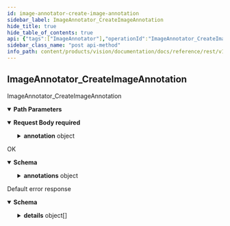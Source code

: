 ```yaml
---
id: image-annotator-create-image-annotation
sidebar_label: ImageAnnotator_CreateImageAnnotation
hide_title: true
hide_table_of_contents: true
api: {"tags":["ImageAnnotator"],"operationId":"ImageAnnotator_CreateImageAnnotation","parameters":[{"name":"user","in":"path","description":"The user id.","required":true,"schema":{"type":"string"}}],"requestBody":{"content":{"application/json":{"schema":{"type":"object","properties":{"parent":{"type":"string","description":"The parent this image annotation belongs to."},"annotation":{"type":"object","properties":{"name":{"type":"string","description":"The annotation resource name."},"resource":{"type":"string","description":"The annotated image."},"annotations":{"type":"object","properties":{"textAnnotations":{"type":"array","items":{"type":"object","properties":{"property":{"type":"object","properties":{"languages":{"type":"array","items":{"type":"object","properties":{"languageCode":{"type":"string","description":"The BCP-47 language code, such as \"en-US\" or \"sr-Latn\"."},"confidence":{"type":"number","description":"Confidence of detected language. Range [0, 1].","format":"float"}},"description":"Detected language for a structural component."},"description":"A list of detected languages together with confidence."}},"description":"Additional information detected on the structural component."},"boundingBox":{"type":"object","properties":{"vertices":{"type":"array","items":{"type":"object","properties":{"x":{"type":"integer","description":"X coordinate.","format":"int32"},"y":{"type":"integer","description":"Y coordinate.","format":"int32"}},"description":"A vertex represents a 2D point in the image. NOTE: the vertex coordinates are in the same scale as the original image."},"description":"The bounding polygon vertices."}},"description":"A bounding polygon for the detected image annotation."},"text":{"type":"string","description":"UTF-8 text detected by the OCR."},"confidence":{"type":"number","description":"Confidence of the OCR results for the paragraph. Range [0, 1].","format":"float"}}},"description":"The texts detected in the image."},"labelAnnotations":{"type":"array","items":{"type":"object","properties":{"name":{"type":"string","description":"The label resource name."},"score":{"type":"number","description":"Overall score of the result. Range [0, 1].","format":"float"},"topicality":{"type":"number","description":"The relevancy of the annotation. Range [0, 1].","format":"float"}}},"description":"The labels detected in the image."},"entityAnnotations":{"type":"array","items":{"type":"object","properties":{"name":{"type":"string","description":"The entity resource name."},"score":{"type":"number","description":"Overall score of the result. Range [0, 1].","format":"float"},"boundingBox":{"type":"object","properties":{"vertices":{"type":"array","items":{"type":"object","properties":{"x":{"type":"integer","description":"X coordinate.","format":"int32"},"y":{"type":"integer","description":"Y coordinate.","format":"int32"}},"description":"A vertex represents a 2D point in the image. NOTE: the vertex coordinates are in the same scale as the original image."},"description":"The bounding polygon vertices."}},"description":"A bounding polygon for the detected image annotation."}}},"description":"The entites detected in the image."},"knowledgeGraphAnnotations":{"type":"array","items":{"type":"object","properties":{"resource":{"type":"string","description":"The Animeshon Graph Knowledge-Base resource name."},"score":{"type":"number","description":"Overall score of the result. Range [0, 1].","format":"float"},"boundingBox":{"type":"object","properties":{"vertices":{"type":"array","items":{"type":"object","properties":{"x":{"type":"integer","description":"X coordinate.","format":"int32"},"y":{"type":"integer","description":"Y coordinate.","format":"int32"}},"description":"A vertex represents a 2D point in the image. NOTE: the vertex coordinates are in the same scale as the original image."},"description":"The bounding polygon vertices."}},"description":"A bounding polygon for the detected image annotation."}}},"description":"The Animeshon Graph Knowledge-Base resources detected in the image."},"webSearchAnnotations":{"type":"array","items":{"type":"object","properties":{"url":{"type":"string","description":"The result image URL."},"score":{"type":"number","description":"Overall relevancy score for the image.","format":"float"}}},"description":"The WebSearch resources (pages and images) detected in the image."},"safeSearchAnnotation":{"type":"object","properties":{"adult":{"enum":["UNKNOWN","VERY_UNLIKELY","UNLIKELY","POSSIBLE","LIKELY","VERY_LIKELY"],"type":"string","description":"Represents the adult content likelihood for the image. Adult content may contain elements such as nudity, pornographic images or cartoons, or sexual activities.","format":"enum"},"racy":{"enum":["UNKNOWN","VERY_UNLIKELY","UNLIKELY","POSSIBLE","LIKELY","VERY_LIKELY"],"type":"string","description":"Likelihood that the request image contains racy content. Racy content may include (but is not limited to) skimpy or sheer clothing, strategically covered nudity, lewd or provocative poses, or close-ups of sensitive body areas.","format":"enum"},"violence":{"enum":["UNKNOWN","VERY_UNLIKELY","UNLIKELY","POSSIBLE","LIKELY","VERY_LIKELY"],"type":"string","description":"Likelihood that this image contains violent content.","format":"enum"},"medical":{"enum":["UNKNOWN","VERY_UNLIKELY","UNLIKELY","POSSIBLE","LIKELY","VERY_LIKELY"],"type":"string","description":"Likelihood that this is a medical image.","format":"enum"},"juvenile":{"enum":["UNKNOWN","VERY_UNLIKELY","UNLIKELY","POSSIBLE","LIKELY","VERY_LIKELY"],"type":"string","description":"Likelihood that the request image contains one or more individuals decipted as juveniles. Juvenile content may contain elements such as school-aged children, preschoolers, toddlers, infants, and newborns. The target age considered as juvenile is from 0 to 14~16 years old.","format":"enum"}}}}},"createTime":{"readOnly":true,"type":"string","description":"The timestamp at which the annotation was created.","format":"date-time"},"updateTime":{"readOnly":true,"type":"string","description":"The latest timestamp at which the annotation was updated.","format":"date-time"}}}}}}},"required":true},"responses":{"200":{"description":"OK","content":{"application/json":{"schema":{"type":"object","properties":{"name":{"type":"string","description":"The annotation resource name."},"resource":{"type":"string","description":"The annotated image."},"annotations":{"type":"object","properties":{"textAnnotations":{"type":"array","items":{"type":"object","properties":{"property":{"type":"object","properties":{"languages":{"type":"array","items":{"type":"object","properties":{"languageCode":{"type":"string","description":"The BCP-47 language code, such as \"en-US\" or \"sr-Latn\"."},"confidence":{"type":"number","description":"Confidence of detected language. Range [0, 1].","format":"float"}},"description":"Detected language for a structural component."},"description":"A list of detected languages together with confidence."}},"description":"Additional information detected on the structural component."},"boundingBox":{"type":"object","properties":{"vertices":{"type":"array","items":{"type":"object","properties":{"x":{"type":"integer","description":"X coordinate.","format":"int32"},"y":{"type":"integer","description":"Y coordinate.","format":"int32"}},"description":"A vertex represents a 2D point in the image. NOTE: the vertex coordinates are in the same scale as the original image."},"description":"The bounding polygon vertices."}},"description":"A bounding polygon for the detected image annotation."},"text":{"type":"string","description":"UTF-8 text detected by the OCR."},"confidence":{"type":"number","description":"Confidence of the OCR results for the paragraph. Range [0, 1].","format":"float"}}},"description":"The texts detected in the image."},"labelAnnotations":{"type":"array","items":{"type":"object","properties":{"name":{"type":"string","description":"The label resource name."},"score":{"type":"number","description":"Overall score of the result. Range [0, 1].","format":"float"},"topicality":{"type":"number","description":"The relevancy of the annotation. Range [0, 1].","format":"float"}}},"description":"The labels detected in the image."},"entityAnnotations":{"type":"array","items":{"type":"object","properties":{"name":{"type":"string","description":"The entity resource name."},"score":{"type":"number","description":"Overall score of the result. Range [0, 1].","format":"float"},"boundingBox":{"type":"object","properties":{"vertices":{"type":"array","items":{"type":"object","properties":{"x":{"type":"integer","description":"X coordinate.","format":"int32"},"y":{"type":"integer","description":"Y coordinate.","format":"int32"}},"description":"A vertex represents a 2D point in the image. NOTE: the vertex coordinates are in the same scale as the original image."},"description":"The bounding polygon vertices."}},"description":"A bounding polygon for the detected image annotation."}}},"description":"The entites detected in the image."},"knowledgeGraphAnnotations":{"type":"array","items":{"type":"object","properties":{"resource":{"type":"string","description":"The Animeshon Graph Knowledge-Base resource name."},"score":{"type":"number","description":"Overall score of the result. Range [0, 1].","format":"float"},"boundingBox":{"type":"object","properties":{"vertices":{"type":"array","items":{"type":"object","properties":{"x":{"type":"integer","description":"X coordinate.","format":"int32"},"y":{"type":"integer","description":"Y coordinate.","format":"int32"}},"description":"A vertex represents a 2D point in the image. NOTE: the vertex coordinates are in the same scale as the original image."},"description":"The bounding polygon vertices."}},"description":"A bounding polygon for the detected image annotation."}}},"description":"The Animeshon Graph Knowledge-Base resources detected in the image."},"webSearchAnnotations":{"type":"array","items":{"type":"object","properties":{"url":{"type":"string","description":"The result image URL."},"score":{"type":"number","description":"Overall relevancy score for the image.","format":"float"}}},"description":"The WebSearch resources (pages and images) detected in the image."},"safeSearchAnnotation":{"type":"object","properties":{"adult":{"enum":["UNKNOWN","VERY_UNLIKELY","UNLIKELY","POSSIBLE","LIKELY","VERY_LIKELY"],"type":"string","description":"Represents the adult content likelihood for the image. Adult content may contain elements such as nudity, pornographic images or cartoons, or sexual activities.","format":"enum"},"racy":{"enum":["UNKNOWN","VERY_UNLIKELY","UNLIKELY","POSSIBLE","LIKELY","VERY_LIKELY"],"type":"string","description":"Likelihood that the request image contains racy content. Racy content may include (but is not limited to) skimpy or sheer clothing, strategically covered nudity, lewd or provocative poses, or close-ups of sensitive body areas.","format":"enum"},"violence":{"enum":["UNKNOWN","VERY_UNLIKELY","UNLIKELY","POSSIBLE","LIKELY","VERY_LIKELY"],"type":"string","description":"Likelihood that this image contains violent content.","format":"enum"},"medical":{"enum":["UNKNOWN","VERY_UNLIKELY","UNLIKELY","POSSIBLE","LIKELY","VERY_LIKELY"],"type":"string","description":"Likelihood that this is a medical image.","format":"enum"},"juvenile":{"enum":["UNKNOWN","VERY_UNLIKELY","UNLIKELY","POSSIBLE","LIKELY","VERY_LIKELY"],"type":"string","description":"Likelihood that the request image contains one or more individuals decipted as juveniles. Juvenile content may contain elements such as school-aged children, preschoolers, toddlers, infants, and newborns. The target age considered as juvenile is from 0 to 14~16 years old.","format":"enum"}}}}},"createTime":{"readOnly":true,"type":"string","description":"The timestamp at which the annotation was created.","format":"date-time"},"updateTime":{"readOnly":true,"type":"string","description":"The latest timestamp at which the annotation was updated.","format":"date-time"}}}}}},"default":{"description":"Default error response","content":{"application/json":{"schema":{"type":"object","properties":{"code":{"type":"integer","description":"The status code, which should be an enum value of [google.rpc.Code][google.rpc.Code].","format":"int32"},"message":{"type":"string","description":"A developer-facing error message, which should be in English. Any user-facing error message should be localized and sent in the [google.rpc.Status.details][google.rpc.Status.details] field, or localized by the client."},"details":{"type":"array","items":{"type":"object","properties":{"@type":{"type":"string","description":"The type of the serialized message."}},"additionalProperties":true,"description":"Contains an arbitrary serialized message along with a @type that describes the type of the serialized message."},"description":"A list of messages that carry the error details.  There is a common set of message types for APIs to use."}},"description":"The `Status` type defines a logical error model that is suitable for different programming environments, including REST APIs and RPC APIs. It is used by [gRPC](https://github.com/grpc). Each `Status` message contains three pieces of data: error code, error message, and error details. You can find out more about this error model and how to work with it in the [API Design Guide](https://cloud.google.com/apis/design/errors)."}}}}},"description":"ImageAnnotator_CreateImageAnnotation","method":"post","path":"/v1alpha1/users/{user}/imageAnnotations","servers":[{"url":"https://vision.animeapis.com"}],"jsonRequestBodyExample":{"parent":"string","annotation":{"name":"string","resource":"string","annotations":{"textAnnotations":[{"property":{"languages":[{"languageCode":"string","confidence":0}]},"boundingBox":{"vertices":[{"x":0,"y":0}]},"text":"string","confidence":0}],"labelAnnotations":[{"name":"string","score":0,"topicality":0}],"entityAnnotations":[{"name":"string","score":0,"boundingBox":{"vertices":[{"x":0,"y":0}]}}],"knowledgeGraphAnnotations":[{"resource":"string","score":0,"boundingBox":{"vertices":[{"x":0,"y":0}]}}],"webSearchAnnotations":[{"url":"string","score":0}],"safeSearchAnnotation":{"adult":"UNKNOWN","racy":"UNKNOWN","violence":"UNKNOWN","medical":"UNKNOWN","juvenile":"UNKNOWN"}},"createTime":"string","updateTime":"string"}},"info":{"title":"animeshon.vision","version":"v1alpha1"},"postman":{"name":"Image Annotator Create Image Annotation","description":{"type":"text/plain"},"url":{"path":["v1alpha1","users",":user","imageAnnotations"],"host":["{{baseUrl}}"],"query":[],"variable":[{"disabled":false,"description":{"content":"(Required) The user id.","type":"text/plain"},"type":"any","value":"","key":"user"}]},"header":[{"key":"Content-Type","value":"application/json"},{"key":"Accept","value":"application/json"}],"method":"POST","body":{"mode":"raw","raw":"\"\"","options":{"raw":{"language":"json"}}}}}
sidebar_class_name: "post api-method"
info_path: content/products/vision/documentation/docs/reference/rest/v1alpha1/animeshon-vision
---
```



## ImageAnnotator_CreateImageAnnotation



ImageAnnotator_CreateImageAnnotation

<details style={{"marginBottom":"1rem"}} data-collapsed={false} open={true}><summary style={{}}><strong>Path Parameters</strong></summary><div><ul><ParamsItem className={"paramsItem"} param={{"name":"user","in":"path","description":"The user id.","required":true,"schema":{"type":"string"}}}></ParamsItem></ul></div></details><details style={{}} data-collapsed={false} open={true}><summary style={{"textAlign":"left"}}><strong>Request Body</strong><strong style={{"fontSize":"var(--ifm-code-font-size)","color":"var(--openapi-required)"}}> required</strong></summary><div style={{"textAlign":"left","marginLeft":"1rem"}}></div><ul style={{"marginLeft":"1rem"}}><SchemaItem collapsible={false} name={"parent"} required={false} schemaDescription={"The parent this image annotation belongs to."} schemaName={"string"} qualifierMessage={undefined}></SchemaItem><SchemaItem collapsible={true} className={"schemaItem"}><details style={{}}><summary style={{}}><strong>annotation</strong><span style={{"opacity":"0.6"}}> object</span></summary><div style={{"marginLeft":"1rem"}}><ul><SchemaItem collapsible={false} name={"name"} required={false} schemaDescription={"The annotation resource name."} schemaName={"string"} qualifierMessage={undefined}></SchemaItem><SchemaItem collapsible={false} name={"resource"} required={false} schemaDescription={"The annotated image."} schemaName={"string"} qualifierMessage={undefined}></SchemaItem><SchemaItem collapsible={true} className={"schemaItem"}><details style={{}}><summary style={{}}><strong>annotations</strong><span style={{"opacity":"0.6"}}> object</span></summary><div style={{"marginLeft":"1rem"}}><ul><SchemaItem collapsible={true} className={"schemaItem"}><details style={{}}><summary style={{}}><strong>textAnnotations</strong><span style={{"opacity":"0.6"}}> object[]</span></summary><div style={{"marginLeft":"1rem"}}><div style={{"marginTop":".5rem","marginBottom":".5rem"}}>

The texts detected in the image.

</div><ul><SchemaItem collapsible={true} className={"schemaItem"}><details style={{}}><summary style={{}}><strong>property</strong><span style={{"opacity":"0.6"}}> object</span></summary><div style={{"marginLeft":"1rem"}}><div style={{"marginTop":".5rem","marginBottom":".5rem"}}>

Additional information detected on the structural component.

</div><ul><SchemaItem collapsible={true} className={"schemaItem"}><details style={{}}><summary style={{}}><strong>languages</strong><span style={{"opacity":"0.6"}}> object[]</span></summary><div style={{"marginLeft":"1rem"}}><div style={{"marginTop":".5rem","marginBottom":".5rem"}}>

A list of detected languages together with confidence.

</div><ul><SchemaItem collapsible={false} name={"languageCode"} required={false} schemaDescription={"The BCP-47 language code, such as \"en-US\" or \"sr-Latn\"."} schemaName={"string"} qualifierMessage={undefined}></SchemaItem><SchemaItem collapsible={false} name={"confidence"} required={false} schemaDescription={"Confidence of detected language. Range [0, 1]."} schemaName={"float"} qualifierMessage={undefined}></SchemaItem></ul></div></details></SchemaItem></ul></div></details></SchemaItem><SchemaItem collapsible={true} className={"schemaItem"}><details style={{}}><summary style={{}}><strong>boundingBox</strong><span style={{"opacity":"0.6"}}> object</span></summary><div style={{"marginLeft":"1rem"}}><div style={{"marginTop":".5rem","marginBottom":".5rem"}}>

A bounding polygon for the detected image annotation.

</div><ul><SchemaItem collapsible={true} className={"schemaItem"}><details style={{}}><summary style={{}}><strong>vertices</strong><span style={{"opacity":"0.6"}}> object[]</span></summary><div style={{"marginLeft":"1rem"}}><div style={{"marginTop":".5rem","marginBottom":".5rem"}}>

The bounding polygon vertices.

</div><ul><SchemaItem collapsible={false} name={"x"} required={false} schemaDescription={"X coordinate."} schemaName={"int32"} qualifierMessage={undefined}></SchemaItem><SchemaItem collapsible={false} name={"y"} required={false} schemaDescription={"Y coordinate."} schemaName={"int32"} qualifierMessage={undefined}></SchemaItem></ul></div></details></SchemaItem></ul></div></details></SchemaItem><SchemaItem collapsible={false} name={"text"} required={false} schemaDescription={"UTF-8 text detected by the OCR."} schemaName={"string"} qualifierMessage={undefined}></SchemaItem><SchemaItem collapsible={false} name={"confidence"} required={false} schemaDescription={"Confidence of the OCR results for the paragraph. Range [0, 1]."} schemaName={"float"} qualifierMessage={undefined}></SchemaItem></ul></div></details></SchemaItem><SchemaItem collapsible={true} className={"schemaItem"}><details style={{}}><summary style={{}}><strong>labelAnnotations</strong><span style={{"opacity":"0.6"}}> object[]</span></summary><div style={{"marginLeft":"1rem"}}><div style={{"marginTop":".5rem","marginBottom":".5rem"}}>

The labels detected in the image.

</div><ul><SchemaItem collapsible={false} name={"name"} required={false} schemaDescription={"The label resource name."} schemaName={"string"} qualifierMessage={undefined}></SchemaItem><SchemaItem collapsible={false} name={"score"} required={false} schemaDescription={"Overall score of the result. Range [0, 1]."} schemaName={"float"} qualifierMessage={undefined}></SchemaItem><SchemaItem collapsible={false} name={"topicality"} required={false} schemaDescription={"The relevancy of the annotation. Range [0, 1]."} schemaName={"float"} qualifierMessage={undefined}></SchemaItem></ul></div></details></SchemaItem><SchemaItem collapsible={true} className={"schemaItem"}><details style={{}}><summary style={{}}><strong>entityAnnotations</strong><span style={{"opacity":"0.6"}}> object[]</span></summary><div style={{"marginLeft":"1rem"}}><div style={{"marginTop":".5rem","marginBottom":".5rem"}}>

The entites detected in the image.

</div><ul><SchemaItem collapsible={false} name={"name"} required={false} schemaDescription={"The entity resource name."} schemaName={"string"} qualifierMessage={undefined}></SchemaItem><SchemaItem collapsible={false} name={"score"} required={false} schemaDescription={"Overall score of the result. Range [0, 1]."} schemaName={"float"} qualifierMessage={undefined}></SchemaItem><SchemaItem collapsible={true} className={"schemaItem"}><details style={{}}><summary style={{}}><strong>boundingBox</strong><span style={{"opacity":"0.6"}}> object</span></summary><div style={{"marginLeft":"1rem"}}><div style={{"marginTop":".5rem","marginBottom":".5rem"}}>

A bounding polygon for the detected image annotation.

</div><ul><SchemaItem collapsible={true} className={"schemaItem"}><details style={{}}><summary style={{}}><strong>vertices</strong><span style={{"opacity":"0.6"}}> object[]</span></summary><div style={{"marginLeft":"1rem"}}><div style={{"marginTop":".5rem","marginBottom":".5rem"}}>

The bounding polygon vertices.

</div><ul><SchemaItem collapsible={false} name={"x"} required={false} schemaDescription={"X coordinate."} schemaName={"int32"} qualifierMessage={undefined}></SchemaItem><SchemaItem collapsible={false} name={"y"} required={false} schemaDescription={"Y coordinate."} schemaName={"int32"} qualifierMessage={undefined}></SchemaItem></ul></div></details></SchemaItem></ul></div></details></SchemaItem></ul></div></details></SchemaItem><SchemaItem collapsible={true} className={"schemaItem"}><details style={{}}><summary style={{}}><strong>knowledgeGraphAnnotations</strong><span style={{"opacity":"0.6"}}> object[]</span></summary><div style={{"marginLeft":"1rem"}}><div style={{"marginTop":".5rem","marginBottom":".5rem"}}>

The Animeshon Graph Knowledge-Base resources detected in the image.

</div><ul><SchemaItem collapsible={false} name={"resource"} required={false} schemaDescription={"The Animeshon Graph Knowledge-Base resource name."} schemaName={"string"} qualifierMessage={undefined}></SchemaItem><SchemaItem collapsible={false} name={"score"} required={false} schemaDescription={"Overall score of the result. Range [0, 1]."} schemaName={"float"} qualifierMessage={undefined}></SchemaItem><SchemaItem collapsible={true} className={"schemaItem"}><details style={{}}><summary style={{}}><strong>boundingBox</strong><span style={{"opacity":"0.6"}}> object</span></summary><div style={{"marginLeft":"1rem"}}><div style={{"marginTop":".5rem","marginBottom":".5rem"}}>

A bounding polygon for the detected image annotation.

</div><ul><SchemaItem collapsible={true} className={"schemaItem"}><details style={{}}><summary style={{}}><strong>vertices</strong><span style={{"opacity":"0.6"}}> object[]</span></summary><div style={{"marginLeft":"1rem"}}><div style={{"marginTop":".5rem","marginBottom":".5rem"}}>

The bounding polygon vertices.

</div><ul><SchemaItem collapsible={false} name={"x"} required={false} schemaDescription={"X coordinate."} schemaName={"int32"} qualifierMessage={undefined}></SchemaItem><SchemaItem collapsible={false} name={"y"} required={false} schemaDescription={"Y coordinate."} schemaName={"int32"} qualifierMessage={undefined}></SchemaItem></ul></div></details></SchemaItem></ul></div></details></SchemaItem></ul></div></details></SchemaItem><SchemaItem collapsible={true} className={"schemaItem"}><details style={{}}><summary style={{}}><strong>webSearchAnnotations</strong><span style={{"opacity":"0.6"}}> object[]</span></summary><div style={{"marginLeft":"1rem"}}><div style={{"marginTop":".5rem","marginBottom":".5rem"}}>

The WebSearch resources (pages and images) detected in the image.

</div><ul><SchemaItem collapsible={false} name={"url"} required={false} schemaDescription={"The result image URL."} schemaName={"string"} qualifierMessage={undefined}></SchemaItem><SchemaItem collapsible={false} name={"score"} required={false} schemaDescription={"Overall relevancy score for the image."} schemaName={"float"} qualifierMessage={undefined}></SchemaItem></ul></div></details></SchemaItem><SchemaItem collapsible={true} className={"schemaItem"}><details style={{}}><summary style={{}}><strong>safeSearchAnnotation</strong><span style={{"opacity":"0.6"}}> object</span></summary><div style={{"marginLeft":"1rem"}}><ul><SchemaItem collapsible={false} name={"adult"} required={false} schemaDescription={"Represents the adult content likelihood for the image. Adult content may contain elements such as nudity, pornographic images or cartoons, or sexual activities."} schemaName={"enum"} qualifierMessage={"**Possible values:** [`UNKNOWN`, `VERY_UNLIKELY`, `UNLIKELY`, `POSSIBLE`, `LIKELY`, `VERY_LIKELY`]"}></SchemaItem><SchemaItem collapsible={false} name={"racy"} required={false} schemaDescription={"Likelihood that the request image contains racy content. Racy content may include (but is not limited to) skimpy or sheer clothing, strategically covered nudity, lewd or provocative poses, or close-ups of sensitive body areas."} schemaName={"enum"} qualifierMessage={"**Possible values:** [`UNKNOWN`, `VERY_UNLIKELY`, `UNLIKELY`, `POSSIBLE`, `LIKELY`, `VERY_LIKELY`]"}></SchemaItem><SchemaItem collapsible={false} name={"violence"} required={false} schemaDescription={"Likelihood that this image contains violent content."} schemaName={"enum"} qualifierMessage={"**Possible values:** [`UNKNOWN`, `VERY_UNLIKELY`, `UNLIKELY`, `POSSIBLE`, `LIKELY`, `VERY_LIKELY`]"}></SchemaItem><SchemaItem collapsible={false} name={"medical"} required={false} schemaDescription={"Likelihood that this is a medical image."} schemaName={"enum"} qualifierMessage={"**Possible values:** [`UNKNOWN`, `VERY_UNLIKELY`, `UNLIKELY`, `POSSIBLE`, `LIKELY`, `VERY_LIKELY`]"}></SchemaItem><SchemaItem collapsible={false} name={"juvenile"} required={false} schemaDescription={"Likelihood that the request image contains one or more individuals decipted as juveniles. Juvenile content may contain elements such as school-aged children, preschoolers, toddlers, infants, and newborns. The target age considered as juvenile is from 0 to 14~16 years old."} schemaName={"enum"} qualifierMessage={"**Possible values:** [`UNKNOWN`, `VERY_UNLIKELY`, `UNLIKELY`, `POSSIBLE`, `LIKELY`, `VERY_LIKELY`]"}></SchemaItem></ul></div></details></SchemaItem></ul></div></details></SchemaItem><SchemaItem collapsible={false} name={"createTime"} required={false} schemaDescription={"The timestamp at which the annotation was created."} schemaName={"date-time"} qualifierMessage={undefined}></SchemaItem><SchemaItem collapsible={false} name={"updateTime"} required={false} schemaDescription={"The latest timestamp at which the annotation was updated."} schemaName={"date-time"} qualifierMessage={undefined}></SchemaItem></ul></div></details></SchemaItem></ul></details><div><ApiTabs><TabItem label={"200"} value={"200"}><div>

OK

</div><div><details style={{}} data-collapsed={false} open={true}><summary style={{"textAlign":"left"}}><strong>Schema</strong></summary><div style={{"textAlign":"left","marginLeft":"1rem"}}></div><ul style={{"marginLeft":"1rem"}}><SchemaItem collapsible={false} name={"name"} required={false} schemaDescription={"The annotation resource name."} schemaName={"string"} qualifierMessage={undefined}></SchemaItem><SchemaItem collapsible={false} name={"resource"} required={false} schemaDescription={"The annotated image."} schemaName={"string"} qualifierMessage={undefined}></SchemaItem><SchemaItem collapsible={true} className={"schemaItem"}><details style={{}}><summary style={{}}><strong>annotations</strong><span style={{"opacity":"0.6"}}> object</span></summary><div style={{"marginLeft":"1rem"}}><ul><SchemaItem collapsible={true} className={"schemaItem"}><details style={{}}><summary style={{}}><strong>textAnnotations</strong><span style={{"opacity":"0.6"}}> object[]</span></summary><div style={{"marginLeft":"1rem"}}><div style={{"marginTop":".5rem","marginBottom":".5rem"}}>

The texts detected in the image.

</div><ul><SchemaItem collapsible={true} className={"schemaItem"}><details style={{}}><summary style={{}}><strong>property</strong><span style={{"opacity":"0.6"}}> object</span></summary><div style={{"marginLeft":"1rem"}}><div style={{"marginTop":".5rem","marginBottom":".5rem"}}>

Additional information detected on the structural component.

</div><ul><SchemaItem collapsible={true} className={"schemaItem"}><details style={{}}><summary style={{}}><strong>languages</strong><span style={{"opacity":"0.6"}}> object[]</span></summary><div style={{"marginLeft":"1rem"}}><div style={{"marginTop":".5rem","marginBottom":".5rem"}}>

A list of detected languages together with confidence.

</div><ul><SchemaItem collapsible={false} name={"languageCode"} required={false} schemaDescription={"The BCP-47 language code, such as \"en-US\" or \"sr-Latn\"."} schemaName={"string"} qualifierMessage={undefined}></SchemaItem><SchemaItem collapsible={false} name={"confidence"} required={false} schemaDescription={"Confidence of detected language. Range [0, 1]."} schemaName={"float"} qualifierMessage={undefined}></SchemaItem></ul></div></details></SchemaItem></ul></div></details></SchemaItem><SchemaItem collapsible={true} className={"schemaItem"}><details style={{}}><summary style={{}}><strong>boundingBox</strong><span style={{"opacity":"0.6"}}> object</span></summary><div style={{"marginLeft":"1rem"}}><div style={{"marginTop":".5rem","marginBottom":".5rem"}}>

A bounding polygon for the detected image annotation.

</div><ul><SchemaItem collapsible={true} className={"schemaItem"}><details style={{}}><summary style={{}}><strong>vertices</strong><span style={{"opacity":"0.6"}}> object[]</span></summary><div style={{"marginLeft":"1rem"}}><div style={{"marginTop":".5rem","marginBottom":".5rem"}}>

The bounding polygon vertices.

</div><ul><SchemaItem collapsible={false} name={"x"} required={false} schemaDescription={"X coordinate."} schemaName={"int32"} qualifierMessage={undefined}></SchemaItem><SchemaItem collapsible={false} name={"y"} required={false} schemaDescription={"Y coordinate."} schemaName={"int32"} qualifierMessage={undefined}></SchemaItem></ul></div></details></SchemaItem></ul></div></details></SchemaItem><SchemaItem collapsible={false} name={"text"} required={false} schemaDescription={"UTF-8 text detected by the OCR."} schemaName={"string"} qualifierMessage={undefined}></SchemaItem><SchemaItem collapsible={false} name={"confidence"} required={false} schemaDescription={"Confidence of the OCR results for the paragraph. Range [0, 1]."} schemaName={"float"} qualifierMessage={undefined}></SchemaItem></ul></div></details></SchemaItem><SchemaItem collapsible={true} className={"schemaItem"}><details style={{}}><summary style={{}}><strong>labelAnnotations</strong><span style={{"opacity":"0.6"}}> object[]</span></summary><div style={{"marginLeft":"1rem"}}><div style={{"marginTop":".5rem","marginBottom":".5rem"}}>

The labels detected in the image.

</div><ul><SchemaItem collapsible={false} name={"name"} required={false} schemaDescription={"The label resource name."} schemaName={"string"} qualifierMessage={undefined}></SchemaItem><SchemaItem collapsible={false} name={"score"} required={false} schemaDescription={"Overall score of the result. Range [0, 1]."} schemaName={"float"} qualifierMessage={undefined}></SchemaItem><SchemaItem collapsible={false} name={"topicality"} required={false} schemaDescription={"The relevancy of the annotation. Range [0, 1]."} schemaName={"float"} qualifierMessage={undefined}></SchemaItem></ul></div></details></SchemaItem><SchemaItem collapsible={true} className={"schemaItem"}><details style={{}}><summary style={{}}><strong>entityAnnotations</strong><span style={{"opacity":"0.6"}}> object[]</span></summary><div style={{"marginLeft":"1rem"}}><div style={{"marginTop":".5rem","marginBottom":".5rem"}}>

The entites detected in the image.

</div><ul><SchemaItem collapsible={false} name={"name"} required={false} schemaDescription={"The entity resource name."} schemaName={"string"} qualifierMessage={undefined}></SchemaItem><SchemaItem collapsible={false} name={"score"} required={false} schemaDescription={"Overall score of the result. Range [0, 1]."} schemaName={"float"} qualifierMessage={undefined}></SchemaItem><SchemaItem collapsible={true} className={"schemaItem"}><details style={{}}><summary style={{}}><strong>boundingBox</strong><span style={{"opacity":"0.6"}}> object</span></summary><div style={{"marginLeft":"1rem"}}><div style={{"marginTop":".5rem","marginBottom":".5rem"}}>

A bounding polygon for the detected image annotation.

</div><ul><SchemaItem collapsible={true} className={"schemaItem"}><details style={{}}><summary style={{}}><strong>vertices</strong><span style={{"opacity":"0.6"}}> object[]</span></summary><div style={{"marginLeft":"1rem"}}><div style={{"marginTop":".5rem","marginBottom":".5rem"}}>

The bounding polygon vertices.

</div><ul><SchemaItem collapsible={false} name={"x"} required={false} schemaDescription={"X coordinate."} schemaName={"int32"} qualifierMessage={undefined}></SchemaItem><SchemaItem collapsible={false} name={"y"} required={false} schemaDescription={"Y coordinate."} schemaName={"int32"} qualifierMessage={undefined}></SchemaItem></ul></div></details></SchemaItem></ul></div></details></SchemaItem></ul></div></details></SchemaItem><SchemaItem collapsible={true} className={"schemaItem"}><details style={{}}><summary style={{}}><strong>knowledgeGraphAnnotations</strong><span style={{"opacity":"0.6"}}> object[]</span></summary><div style={{"marginLeft":"1rem"}}><div style={{"marginTop":".5rem","marginBottom":".5rem"}}>

The Animeshon Graph Knowledge-Base resources detected in the image.

</div><ul><SchemaItem collapsible={false} name={"resource"} required={false} schemaDescription={"The Animeshon Graph Knowledge-Base resource name."} schemaName={"string"} qualifierMessage={undefined}></SchemaItem><SchemaItem collapsible={false} name={"score"} required={false} schemaDescription={"Overall score of the result. Range [0, 1]."} schemaName={"float"} qualifierMessage={undefined}></SchemaItem><SchemaItem collapsible={true} className={"schemaItem"}><details style={{}}><summary style={{}}><strong>boundingBox</strong><span style={{"opacity":"0.6"}}> object</span></summary><div style={{"marginLeft":"1rem"}}><div style={{"marginTop":".5rem","marginBottom":".5rem"}}>

A bounding polygon for the detected image annotation.

</div><ul><SchemaItem collapsible={true} className={"schemaItem"}><details style={{}}><summary style={{}}><strong>vertices</strong><span style={{"opacity":"0.6"}}> object[]</span></summary><div style={{"marginLeft":"1rem"}}><div style={{"marginTop":".5rem","marginBottom":".5rem"}}>

The bounding polygon vertices.

</div><ul><SchemaItem collapsible={false} name={"x"} required={false} schemaDescription={"X coordinate."} schemaName={"int32"} qualifierMessage={undefined}></SchemaItem><SchemaItem collapsible={false} name={"y"} required={false} schemaDescription={"Y coordinate."} schemaName={"int32"} qualifierMessage={undefined}></SchemaItem></ul></div></details></SchemaItem></ul></div></details></SchemaItem></ul></div></details></SchemaItem><SchemaItem collapsible={true} className={"schemaItem"}><details style={{}}><summary style={{}}><strong>webSearchAnnotations</strong><span style={{"opacity":"0.6"}}> object[]</span></summary><div style={{"marginLeft":"1rem"}}><div style={{"marginTop":".5rem","marginBottom":".5rem"}}>

The WebSearch resources (pages and images) detected in the image.

</div><ul><SchemaItem collapsible={false} name={"url"} required={false} schemaDescription={"The result image URL."} schemaName={"string"} qualifierMessage={undefined}></SchemaItem><SchemaItem collapsible={false} name={"score"} required={false} schemaDescription={"Overall relevancy score for the image."} schemaName={"float"} qualifierMessage={undefined}></SchemaItem></ul></div></details></SchemaItem><SchemaItem collapsible={true} className={"schemaItem"}><details style={{}}><summary style={{}}><strong>safeSearchAnnotation</strong><span style={{"opacity":"0.6"}}> object</span></summary><div style={{"marginLeft":"1rem"}}><ul><SchemaItem collapsible={false} name={"adult"} required={false} schemaDescription={"Represents the adult content likelihood for the image. Adult content may contain elements such as nudity, pornographic images or cartoons, or sexual activities."} schemaName={"enum"} qualifierMessage={"**Possible values:** [`UNKNOWN`, `VERY_UNLIKELY`, `UNLIKELY`, `POSSIBLE`, `LIKELY`, `VERY_LIKELY`]"}></SchemaItem><SchemaItem collapsible={false} name={"racy"} required={false} schemaDescription={"Likelihood that the request image contains racy content. Racy content may include (but is not limited to) skimpy or sheer clothing, strategically covered nudity, lewd or provocative poses, or close-ups of sensitive body areas."} schemaName={"enum"} qualifierMessage={"**Possible values:** [`UNKNOWN`, `VERY_UNLIKELY`, `UNLIKELY`, `POSSIBLE`, `LIKELY`, `VERY_LIKELY`]"}></SchemaItem><SchemaItem collapsible={false} name={"violence"} required={false} schemaDescription={"Likelihood that this image contains violent content."} schemaName={"enum"} qualifierMessage={"**Possible values:** [`UNKNOWN`, `VERY_UNLIKELY`, `UNLIKELY`, `POSSIBLE`, `LIKELY`, `VERY_LIKELY`]"}></SchemaItem><SchemaItem collapsible={false} name={"medical"} required={false} schemaDescription={"Likelihood that this is a medical image."} schemaName={"enum"} qualifierMessage={"**Possible values:** [`UNKNOWN`, `VERY_UNLIKELY`, `UNLIKELY`, `POSSIBLE`, `LIKELY`, `VERY_LIKELY`]"}></SchemaItem><SchemaItem collapsible={false} name={"juvenile"} required={false} schemaDescription={"Likelihood that the request image contains one or more individuals decipted as juveniles. Juvenile content may contain elements such as school-aged children, preschoolers, toddlers, infants, and newborns. The target age considered as juvenile is from 0 to 14~16 years old."} schemaName={"enum"} qualifierMessage={"**Possible values:** [`UNKNOWN`, `VERY_UNLIKELY`, `UNLIKELY`, `POSSIBLE`, `LIKELY`, `VERY_LIKELY`]"}></SchemaItem></ul></div></details></SchemaItem></ul></div></details></SchemaItem><SchemaItem collapsible={false} name={"createTime"} required={false} schemaDescription={"The timestamp at which the annotation was created."} schemaName={"date-time"} qualifierMessage={undefined}></SchemaItem><SchemaItem collapsible={false} name={"updateTime"} required={false} schemaDescription={"The latest timestamp at which the annotation was updated."} schemaName={"date-time"} qualifierMessage={undefined}></SchemaItem></ul></details></div></TabItem><TabItem label={"default"} value={"default"}><div>

Default error response

</div><div><details style={{}} data-collapsed={false} open={true}><summary style={{"textAlign":"left"}}><strong>Schema</strong></summary><div style={{"textAlign":"left","marginLeft":"1rem"}}></div><ul style={{"marginLeft":"1rem"}}><SchemaItem collapsible={false} name={"code"} required={false} schemaDescription={"The status code, which should be an enum value of [google.rpc.Code][google.rpc.Code]."} schemaName={"int32"} qualifierMessage={undefined}></SchemaItem><SchemaItem collapsible={false} name={"message"} required={false} schemaDescription={"A developer-facing error message, which should be in English. Any user-facing error message should be localized and sent in the [google.rpc.Status.details][google.rpc.Status.details] field, or localized by the client."} schemaName={"string"} qualifierMessage={undefined}></SchemaItem><SchemaItem collapsible={true} className={"schemaItem"}><details style={{}}><summary style={{}}><strong>details</strong><span style={{"opacity":"0.6"}}> object[]</span></summary><div style={{"marginLeft":"1rem"}}><div style={{"marginTop":".5rem","marginBottom":".5rem"}}>

A list of messages that carry the error details.  There is a common set of message types for APIs to use.

</div><ul><SchemaItem collapsible={false} name={"@type"} required={false} schemaDescription={"The type of the serialized message."} schemaName={"string"} qualifierMessage={undefined}></SchemaItem></ul></div></details></SchemaItem></ul></details></div></TabItem></ApiTabs></div>
      
